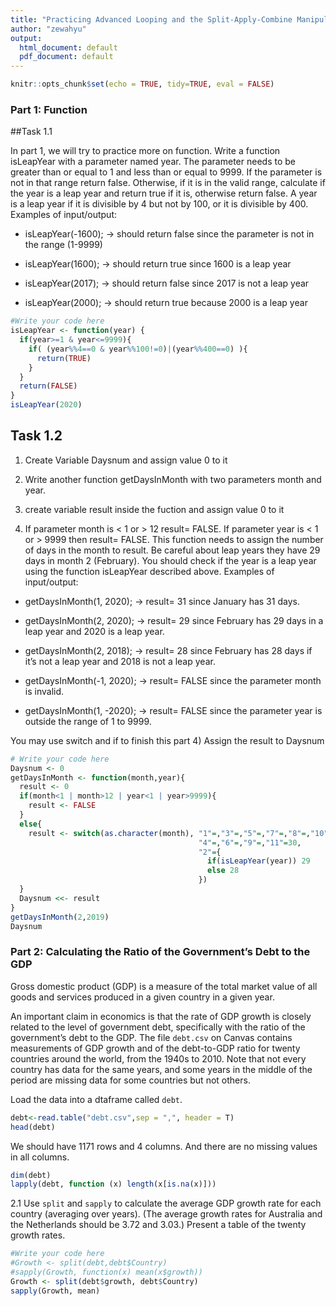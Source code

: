 ---
title: "Practicing Advanced Looping and the Split-Apply-Combine Manipulation"
author: "zewahyu"
output:
  html_document: default
  pdf_document: default
---

```{r setup, include=FALSE}
knitr::opts_chunk$set(echo = TRUE, tidy=TRUE, eval = FALSE)
```

### Part 1: Function

##Task 1.1

In part 1, we will try to practice more on function.
Write a function isLeapYear with a parameter named year.
The parameter needs to be greater than or equal to 1 and less than or equal to 9999.
If the parameter is not in that range return false. 
Otherwise, if it is in the valid range, calculate if the year is a leap year and return true if it is, otherwise return false. 
A year is a leap year if it is divisible by 4 but not by 100, or it is divisible by 400.
Examples of input/output:

* isLeapYear(-1600); →  should return false since the parameter is not in the range (1-9999)

* isLeapYear(1600); → should return true since 1600 is a leap year

* isLeapYear(2017); → should return false since 2017 is not a leap year

* isLeapYear(2000); → should return true because 2000 is a leap year 

```{r task1.1}
#Write your code here
isLeapYear <- function(year) {
  if(year>=1 & year<=9999){
    if( (year%%4==0 & year%%100!=0)|(year%%400==0) ){
      return(TRUE)
    }  
  }
  return(FALSE)
}
isLeapYear(2020)


```

## Task 1.2

1) Create Variable Daysnum and assign value 0 to it

2) Write another function getDaysInMonth with two parameters month and year.

3) create variable result inside the fuction and assign value 0 to it

3) 
If parameter month is < 1 or > 12 result= FALSE.
If parameter year is < 1 or > 9999 then result= FALSE.
This function needs to assign the number of days in the month to result. Be careful about leap years they have 29 days in month 2 (February).
You should check if the year is a leap year using the function isLeapYear described above.
Examples of input/output:

* getDaysInMonth(1, 2020); → result= 31 since January has 31 days.

* getDaysInMonth(2, 2020); → result= 29 since February has 29 days in a leap year and 2020 is a leap year.

* getDaysInMonth(2, 2018); → result= 28 since February has 28 days if it's not a leap year and 2018 is not a leap year.

* getDaysInMonth(-1, 2020); → result= FALSE since the parameter month is invalid.

* getDaysInMonth(1, -2020); → result= FALSE since the parameter year is outside the range of 1 to 9999.

You may use switch and if to finish this part
4) Assign the result to Daysnum

```{r task1.2}
# Write your code here
Daysnum <- 0
getDaysInMonth <- function(month,year){
  result <- 0
  if(month<1 | month>12 | year<1 | year>9999){
    result <- FALSE
  }
  else{
    result <- switch(as.character(month), "1"=,"3"=,"5"=,"7"=,"8"=,"10"=,"12"=31,
                                          "4"=,"6"=,"9"=,"11"=30,
                                          "2"={
                                            if(isLeapYear(year)) 29
                                            else 28
                                          })
  }
  Daysnum <<- result
}
getDaysInMonth(2,2019)
Daysnum
```

### Part 2: Calculating the Ratio of the Government's Debt to the GDP

Gross domestic product (GDP) is a measure of the total market value of all goods and services produced in a given country in a given year.

An important claim in economics is that the rate of GDP growth is closely related to the level of government debt, specifically with the ratio of the government's debt to the GDP.  The file `debt.csv` on Canvas contains measurements of GDP growth and of the debt-to-GDP ratio for twenty countries around the world, from the 1940s to 2010.  Note that not every country has data for the same years, and some years in the middle of the period are missing data for some countries but not others.

Load the data into a dtaframe called `debt`.  

```{r}
debt<-read.table("debt.csv",sep = ",", header = T)
head(debt)
```

We should have 1171 rows and 4 columns. And there are no missing values in all columns.

```{r}
dim(debt)
lapply(debt, function (x) length(x[is.na(x)]))

```

2.1 Use `split` and `sapply` to calculate the average GDP growth rate for each country (averaging over years).  (The average growth rates for Australia and the Netherlands should be $3.72$ and $3.03$.)  Present a table of the twenty growth rates.

```{r task2.1, echo=TRUE}
#Write your code here
#Growth <- split(debt,debt$Country)
#sapply(Growth, function(x) mean(x$growth))
Growth <- split(debt$growth, debt$Country)
sapply(Growth, mean)
```
